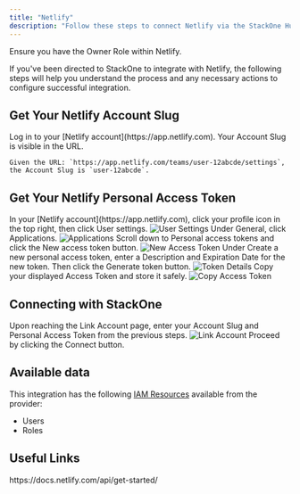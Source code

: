 ```yaml
---
title: "Netlify"
description: "Follow these steps to connect Netlify via the StackOne Hub successfully."
---
```



<Warning>
  Ensure you have the Owner Role within Netlify.
</Warning>

If you've been directed to StackOne to integrate with Netlify, the following steps will help you understand the process and any necessary actions to configure successful integration.

## Get Your Netlify Account Slug

<Steps>
  <Step title="Log in to Netlify">
    Log in to your [Netlify account](https://app.netlify.com). Your Account Slug is visible in the URL.
    
    Given the URL: `https://app.netlify.com/teams/user-12abcde/settings`, the Account Slug is `user-12abcde`.
  </Step>
</Steps>

## Get Your Netlify Personal Access Token

<Steps>
  <Step title="Open User Settings">
    In your [Netlify account](https://app.netlify.com), click your profile icon in the top right, then click User settings.
    <Frame>
      <img className='rounded-md' style={{ margin: '0 auto', border: '1px solid #efefef' }} alt="User Settings" src="/images/netlify/image1.png" />
    </Frame>
  </Step>

  <Step title="Navigate to Applications">
    Under General, click Applications.
    <Frame>
      <img className='rounded-md' style={{ margin: '0 auto', border: '1px solid #efefef' }} alt="Applications" src="/images/netlify/image2.png" />
    </Frame>
  </Step>

  <Step title="Create New Access Token">
    Scroll down to Personal access tokens and click the New access token button.
    <Frame>
      <img className='rounded-md' style={{ margin: '0 auto', border: '1px solid #efefef' }} alt="New Access Token" src="/images/netlify/image3.png" />
    </Frame>
  </Step>

  <Step title="Enter Token Details">
    Under Create a new personal access token, enter a Description and Expiration Date for the new token. Then click the Generate token button.
    <Frame>
      <img className='rounded-md' style={{ margin: '0 auto', border: '1px solid #efefef' }} alt="Token Details" src="/images/netlify/image4.png" />
    </Frame>
  </Step>

  <Step title="Copy Access Token">
    Copy your displayed Access Token and store it safely.
    <Frame>
      <img className='rounded-md' style={{ margin: '0 auto', border: '1px solid #efefef' }} alt="Copy Access Token" src="/images/netlify/image5.png" />
    </Frame>
  </Step>
</Steps>

## Connecting with StackOne

<Steps>
  <Step title="Enter Credentials">
    Upon reaching the Link Account page, enter your Account Slug and Personal Access Token from the previous steps.
    <Frame>
      <img className='rounded-md' style={{ margin: '0 auto', border: '1px solid #efefef' }} alt="Link Account" src="/images/netlify/image6.png" />
    </Frame>
  </Step>

  <Step title="Connect">
    Proceed by clicking the Connect button.
  </Step>
</Steps>

<IntegrationFooter />


## Available data

This integration has the following [IAM Resources](https://docs.stackone.com/reference/iam_list_users) available from the provider:
<ul>
 <li>Users</li>
 <li>Roles</li>
</ul>


## Useful Links
<Card title="API Reference" icon="link" href="https://docs.netlify.com/api/get-started/">
    https://docs.netlify.com/api/get-started/
</Card>


